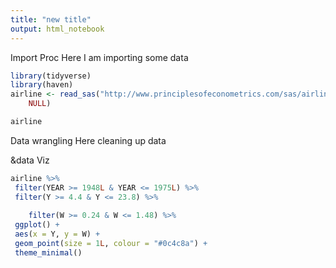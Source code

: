 ```yaml
---
title: "new title"
output: html_notebook
---
```


Import Proc
Here I am importing some data

```r
library(tidyverse)
library(haven)
airline <- read_sas("http://www.principlesofeconometrics.com/sas/airline.sas7bdat", 
    NULL)

airline
```



Data wrangling
Here cleaning up data

&data Viz
```r
airline %>%
 filter(YEAR >= 1948L & YEAR <= 1975L) %>%
 filter(Y >= 4.4 & Y <= 23.8) %>%
 
    filter(W >= 0.24 & W <= 1.48) %>%
 ggplot() +
 aes(x = Y, y = W) +
 geom_point(size = 1L, colour = "#0c4c8a") +
 theme_minimal()
```


